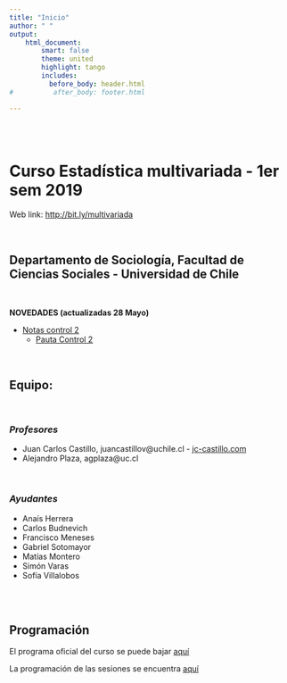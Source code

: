 ```yaml
---
title: "Inicio"
author: " "
output:
    html_document:
        smart: false
        theme: united
        highlight: tango
        includes:
          before_body: header.html
#          after_body: footer.html

---
```


<!---
Para rendir el sitio desde terminal R:
rmarkdown::render_site(encoding = 'UTF-8')
--->

<br/>
<br/>

# **Curso Estadística multivariada - 1er sem 2019**
Web link: [http://bit.ly/multivariada](http://bit.ly/multivariada)

<br/>

## **Departamento de Sociología, Facultad de Ciencias Sociales - Universidad de Chile**

<br/>

<div class="alert alert-info">
  <strong>NOVEDADES (actualizadas 28 Mayo)</strong>

  - [Notas control 2](https://docs.google.com/spreadsheets/d/1bFQiz0MIpXs28tMSlnHI6VqEQB-o9qPKLA0ZNpD9iq0/edit#gid=0)
    - [Pauta Control 2](documents/controles/Control2_pauta.html)


</div>



<br/>

## **Equipo**:

<br/>

### _Profesores_

  - Juan Carlos Castillo, juancastillov@uchile.cl - [jc-castillo.com](https://jc-castillo.com)
  - Alejandro Plaza, agplaza@uc.cl

<br/>

### _Ayudantes_
  - Anaís Herrera
  - Carlos Budnevich
  - Francisco Meneses
  - Gabriel Sotomayor
  - Matías Montero
  - Simón Varas
  - Sofía Villalobos


<br/>
<br/>

## **Programación**

El programa oficial del curso se puede bajar [aquí](documents/programa/Estadística Multivariada_programa.pdf)

La programación de las sesiones se encuentra [aquí](documents/programa/Multiv2019prog_sesiones.pdf)
